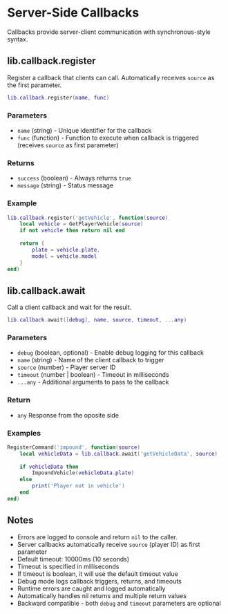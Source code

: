 # Server-Side Callbacks

Callbacks provide server-client communication with synchronous-style syntax.

## lib.callback.register
Register a callback that clients can call. Automatically receives `source` as the first parameter.
```lua
lib.callback.register(name, func)
```

### Parameters
* `name` (string) - Unique identifier for the callback
* `func` (function) - Function to execute when callback is triggered (receives `source` as first parameter)

### Returns
* `success` (boolean) - Always returns `true`
* `message` (string) - Status message

### Example
```lua
lib.callback.register('getVehicle', function(source)
    local vehicle = GetPlayerVehicle(source)
    if not vehicle then return nil end
    
    return {
        plate = vehicle.plate,
        model = vehicle.model
    }
end)
```

## lib.callback.await
Call a client callback and wait for the result.
```lua
lib.callback.await([debug], name, source, timeout, ...any)
```

### Parameters
* `debug` (boolean, optional) - Enable debug logging for this callback
* `name` (string) - Name of the client callback to trigger
* `source` (number) - Player server ID
* `timeout` (number | boolean) - Timeout in milliseconds
* `...any` - Additional arguments to pass to the callback

### Return
* `any` Response from the oposite side 

### Examples
```lua
RegisterCommand('impound', function(source)
    local vehicleData = lib.callback.await('getVehicleData', source)
    
    if vehicleData then
        ImpoundVehicle(vehicleData.plate)
    else
        print('Player not in vehicle')
    end
end)
```

## Notes
* Errors are logged to console and return `nil` to the caller.
* Server callbacks automatically receive `source` (player ID) as first parameter
* Default timeout: 10000ms (10 seconds)
* Timeout is specified in milliseconds
* If timeout is boolean, it will use the default timeout value
* Debug mode logs callback triggers, returns, and timeouts
* Runtime errors are caught and logged automatically
* Automatically handles nil returns and multiple return values
* Backward compatible - both `debug` and `timeout` parameters are optional